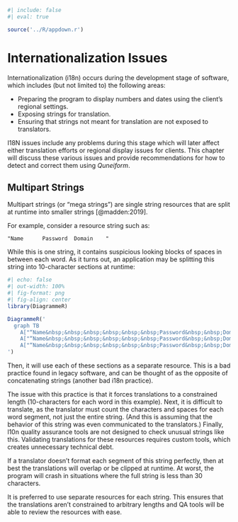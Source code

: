 
```r
#| include: false
#| eval: true

source('../R/appdown.r')
```

# Internationalization Issues

Internationalization (i18n) occurs during the development stage of software, which includes (but not limited to) the following areas:

- Preparing the program to display numbers and dates using the client's regional settings.
- Exposing strings for translation.
- Ensuring that strings not meant for translation are not exposed to translators.

I18N issues include any problems during this stage which will later affect either translation efforts or regional display issues for clients.
This chapter will discuss these various issues and provide recommendations for how to detect and correct them using *Quneiform*.

## Multipart Strings {#sec-multipart-strings}

Multipart strings (or "mega strings") are single string resources that are split at runtime into smaller strings [@madden:2019].

For example, consider a resource string such as:

`"Name      Password  Domain    "`

While this is one string, it contains suspicious looking blocks of spaces in between each word.
As it turns out, an application may be splitting this string into 10-character sections at runtime:

```r
#| echo: false
#| out-width: 100%
#| fig-format: png
#| fig-align: center
library(DiagrammeR)

DiagrammeR('
  graph TB
    A["“Name&nbsp;&nbsp;&nbsp;&nbsp;&nbsp;&nbsp;Password&nbsp;&nbsp;Domain&nbsp;&nbsp;&nbsp;&nbsp;”"]-->B["“Name&nbsp;&nbsp;&nbsp;&nbsp;&nbsp;&nbsp;”"]
    A["“Name&nbsp;&nbsp;&nbsp;&nbsp;&nbsp;&nbsp;Password&nbsp;&nbsp;Domain&nbsp;&nbsp;&nbsp;&nbsp;”"]-->C["“Password&nbsp;&nbsp;”"]
    A["“Name&nbsp;&nbsp;&nbsp;&nbsp;&nbsp;&nbsp;Password&nbsp;&nbsp;Domain&nbsp;&nbsp;&nbsp;&nbsp;”"]-->D["“Domain&nbsp;&nbsp;&nbsp;&nbsp;”"]
')
```

Then, it will use each of these sections as a separate resource.
This is a bad practice found in legacy software, and can be thought of as the opposite of concatenating strings (another bad i18n practice).

The issue with this practice is that it forces translations to a constrained length (10-characters for each word in this example).
Next, it is difficult to translate, as the translator must count the characters and spaces for each word segment, not just the entire string.
(And this is assuming that the behavior of this string was even communicated to the translators.)
Finally, l10n quality assurance tools are not designed to check unusual strings like this.
Validating translations for these resources requires custom tools, which creates unnecessary technical debt.

If a translator doesn't format each segment of this string perfectly, then at best the translations will overlap or be clipped at runtime.
At worst, the program will crash in situations where the full string is less than 30 characters.

It is preferred to use separate resources for each string.
This ensures that the translations aren't constrained to arbitrary lengths and QA tools will be able to review the resources with ease.
